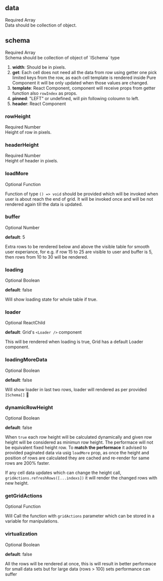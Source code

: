 
## data

<TagGroup>
  <Tag color="red">Required</Tag>
  <Tag color="blue">Array</Tag>
</TagGroup>
<br />
Data should be collection of object.
<Divider />

## schema

<TagGroup>
  <Tag color="red">Required</Tag>
  <Tag color="blue">Array</Tag>
</TagGroup>
<br />
Schema should be collection of object of `ISchema` type
<br />

1. **width**: Should be in pixels.
2. **get**: Each cell does not need all the data from row using getter one pick limited keys from the row, as each cell template is rendered inside Pure Component it will be only updated when those values are changed.
3. **template**: React Component, component will receive props from getter function also `rowIndex` as props.
4. **pinned**: "LEFT" or undefined, will pin following coloumn to left.
5. **header**: React Component

<Divider />

### rowHeight

<TagGroup>
  <Tag color="red">Required</Tag>
  <Tag color="blue">Number</Tag>
</TagGroup>
<br />
Height of row in pixels.
<Divider />

### headerHeight

<TagGroup>
  <Tag color="red">Required</Tag>
  <Tag color="blue">Number</Tag>
</TagGroup>
<br />
Height of header in pixels.
<Divider />

### loadMore

<TagGroup>
  <Tag color="red">Optional</Tag>
  <Tag color="blue">Function</Tag>
</TagGroup>
<br />

Function of type `() => void` should be provided which will be invoked when user is about reach the end of grid. It will be invoked once and will be not rendered again till the data is updated.

<Divider />

### buffer

<TagGroup>
  <Tag color="red">Optional</Tag>
  <Tag color="blue">Number</Tag>
</TagGroup>
<br />

**default**: 5

Extra rows to be rendered below and above the visible table for smooth user experiance, for e.g. if row 15 to 25 are visible to user and buffer is 5, then rows from 10 to 30 will be rendered.

<Divider />

### loading

<TagGroup>
  <Tag color="red">Optional</Tag>
  <Tag color="blue">Boolean</Tag>
</TagGroup>
<br />

**default**: false

Will show loading state for whole table if true.

<Divider />

### loader

<TagGroup>
  <Tag color="red">Optional</Tag>
  <Tag color="blue">ReactChild</Tag>
</TagGroup>
<br />

**default**: Grid's `<Loader />` component

This will be rendered when loading is true, Grid has a default Loader component.

<Divider />

### loadingMoreData

<TagGroup>
  <Tag color="red">Optional</Tag>
  <Tag color="blue">Boolean</Tag>
</TagGroup>
<br />

**default**: false

Will show loader in last two rows, loader will rendered as per provided `ISchema[]` 🙌

<Divider />

### dynamicRowHeight

<TagGroup>
  <Tag color="red">Optional</Tag>
  <Tag color="blue">Boolean</Tag>
</TagGroup>
<br />

**default**: false

When `true` each row height will be calculated dynamically and given row height will be considered as minimun row height.
The performace will not be equivalent fixed height row. To **match the performace** it advised to provided paginated data via usig `loadMore` prop, as once the height and position of rows are calculated they are cached and re-render for same rows are 200% faster.

If any cell data updates which can change the height call, `gridActions.refreshRows([...indexs])` it will render the changed rows with new height.

<Divider />

### getGridActions

<TagGroup>
  <Tag color="red">Optional</Tag>
  <Tag color="blue">Function</Tag>
</TagGroup>
<br />

Will Call the function with `gridActions` parameter which can be stored in a variable for manipulations.

<Divider />

### virtualization

<TagGroup>
  <Tag color="red">Optional</Tag>
  <Tag color="blue">Boolean</Tag>
</TagGroup>
<br />

**default**: false

All the rows will be rendered at once, this is will result in better performace for small data sets but for large data (rows > 100) sets performance can suffer
